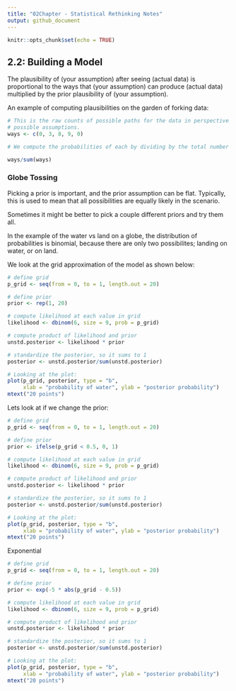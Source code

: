 ```yaml
---
title: "02Chapter - Statistical Rethinking Notes"
output: github_document
---
```


```r
knitr::opts_chunk$set(echo = TRUE)
```

## 2.2: Building a Model

The plausibility of (your assumption) after seeing (actual data) is proportional to the ways that (your assumption) can produce (actual data) multiplied by the prior plausibility of (your assumption).

An example of computing plausibilities on the garden of forking data:

```r
# This is the raw counts of possible paths for the data in perspective of all our
# possible assumptions.
ways <- c(0, 3, 8, 9, 0)

# We compute the probabilities of each by dividing by the total number of possibilities.

ways/sum(ways)

```

### Globe Tossing

Picking a prior is important, and the prior assumption can be flat.  Typically, this is used to mean that all possibilities are equally likely in the scenario.  

Sometimes it might be better to pick a couple different priors and try them all.

In the example of the water vs land on a globe, the distribution of probabilities is binomial, because there are only two possibilites; landing on water, or on land.

We look at the grid approximation of the model as shown below:
```r
# define grid
p_grid <- seq(from = 0, to = 1, length.out = 20)

# define prior
prior <- rep(1, 20)

# compute likelihood at each value in grid
likelihood <- dbinom(6, size = 9, prob = p_grid)

# compute product of likelihood and prior
unstd.posterior <- likelihood * prior

# standardize the posterior, so it sums to 1
posterior <- unstd.posterior/sum(unstd.posterior)

# Looking at the plot:
plot(p_grid, posterior, type = "b",
     xlab = "probability of water", ylab = "posterior probability")
mtext("20 points")
```

Lets look at if we change the prior:

```r
# define grid
p_grid <- seq(from = 0, to = 1, length.out = 20)

# define prior
prior <- ifelse(p_grid < 0.5, 0, 1)

# compute likelihood at each value in grid
likelihood <- dbinom(6, size = 9, prob = p_grid)

# compute product of likelihood and prior
unstd.posterior <- likelihood * prior

# standardize the posterior, so it sums to 1
posterior <- unstd.posterior/sum(unstd.posterior)

# Looking at the plot:
plot(p_grid, posterior, type = "b",
     xlab = "probability of water", ylab = "posterior probability")
mtext("20 points")
```


Exponential

```r
# define grid
p_grid <- seq(from = 0, to = 1, length.out = 20)

# define prior
prior <- exp(-5 * abs(p_grid - 0.5))

# compute likelihood at each value in grid
likelihood <- dbinom(6, size = 9, prob = p_grid)

# compute product of likelihood and prior
unstd.posterior <- likelihood * prior

# standardize the posterior, so it sums to 1
posterior <- unstd.posterior/sum(unstd.posterior)

# Looking at the plot:
plot(p_grid, posterior, type = "b",
     xlab = "probability of water", ylab = "posterior probability")
mtext("20 points")
```



